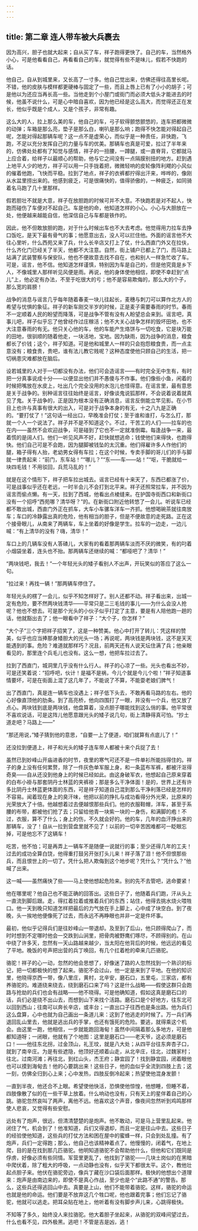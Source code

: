 ```yaml
---
---
---
```

title: 第二章 连人带车被大兵裹去
---

因为高兴，胆子也就大起来；自从买了车，祥子跑得更快了。自己的车，当然格外小心，可是他看看自己，再看看自己的车，就觉得有些不是味儿，假若不快跑的话。

他自己，自从到城里来，又长高了一寸多。他自己觉出来，仿佛还得往高里长呢。不错，他的皮肤与模样都更硬棒与固定了一些，而且上唇上已有了小小的胡子；可是他以为还应当再长高一些。当他走到个小屋门或街门而必须大低头才能进去的时候，他虽不说什么，可是心中暗自喜欢，因为他已经是这么高大，而觉得还正在发长，他似乎既是个成人，又是个孩子，非常有趣。

这么大的人，拉上那么美的车，他自己的车，弓子软得颤悠颤悠的，连车把都微微的动弹；车箱是那么亮，垫子是那么白，喇叭是那么响；跑得不快怎能对得起自己呢，怎能对得起那辆车呢？这一点不是虚荣心，而似乎是一种责任，非快跑，飞跑，不足以充分发挥自己的力量与车的优美。那辆车也真是可爱，拉过了半年来的，仿佛处处都有了知觉与感情，祥子的一扭腰，一蹲腿，或一直脊背，它都就马上应合着，给祥子以最顺心的帮助，他与它之间没有一点隔膜别扭的地方。赶到遇上地平人少的地方，祥子可以用一只手拢着把，微微轻响的皮轮像阵利飕的小风似的催着他跑，飞快而平稳。拉到了地点，祥子的衣裤都拧得出汗来，哗哗的，像刚从水盆里捞出来的。他感到疲乏，可是很痛快的，值得骄傲的，一种疲乏，如同骑着名马跑了几十里那样。

假若胆壮不就是大意，祥子在放胆跑的时候可并不大意。不快跑若是对不起人，快跑而碰伤了车便对不起自己。车是他的命，他知道怎样的小心。小心与大胆放在一处，他便越来越能自信，他深信自己与车都是铁作的。

因此，他不但敢放胆的跑，对于什么时候出车也不大去考虑。他觉得用力拉车去挣口饭吃，是天下最有骨气的事；他愿意出去，没人可以拦住他。外面的谣言他不大往心里听，什么西苑又来了兵，什么长辛店又打上了仗，什么西直门外又在拉伕，什么齐化门已经关了半天，他都不大注意。自然，街上铺户已都上了门，而马路上站满了武装警察与保安队，他也不便故意去找不自在，也和别人一样急忙收了车。可是，谣言，他不信。他知道怎样谨慎，特别因为车是自己的，但是他究竟是乡下人，不像城里人那样听见风便是雨。再说，他的身体使他相信，即使不幸赶到“点儿”上，他必定有办法，不至于吃很大的亏；他不是容易欺侮的，那么大的个子，那么宽的肩膀！

战争的消息与谣言几乎每年随着春麦一块儿往起长，麦穗与刺刀可以算作北方人的希望与忧惧的象征。祥子的新车刚交半岁的时候，正是麦子需要春雨的时节。春雨不一定顺着人民的盼望而降落，可是战争不管有没有人盼望总会来到。谣言吧，真事儿吧，祥子似乎忘了他曾经作过庄稼活；他不大关心战争怎样的毁坏田地，也不大注意春雨的有无。他只关心他的车，他的车能产生烙饼与一切吃食，它是块万能的田地，很驯顺的随着他走，一块活地，宝地。因为缺雨，因为战争的消息，粮食都长了价钱；这个，祥子知道。可是他和城里人一样的只会抱怨粮食贵，而一点主意没有；粮食贵，贵吧，谁有法儿教它贱呢？这种态度使他只顾自己的生活，把一切祸患灾难都放在脑后。

设若城里的人对于一切都没有办法，他们可会造谣言——有时完全无中生有，有时把一分真事说成十分——以便显出他们并不愚傻与不作事。他们像些小鱼，闲着的时候把嘴放在水皮上，吐出几个完全没用的水泡儿也怪得意。在谣言里，最有意思是关于战争的。别种谣言往往始终是谣言，好像谈鬼说狐那样，不会说着说着就真见了鬼。关于战争的，正是因为根本没有正确消息，谣言反倒能立竿见影。在小节目上也许与真事有很大的出入，可是对于战争本身的有无，十之八九是正确的。“要打仗了！”这句话一经出口，早晚准会打仗；至于谁和谁打，与怎么打，那就一个人一个说法了。祥子并不是不知道这个。不过，干苦工的人们——拉车的也在内——虽然不会欢迎战争，可是碰到了它也不一定就准倒霉。每逢战争一来，最着慌的是阔人们。他们一听见风声不好，赶快就想逃命；钱使他们来得快，也跑得快。他们自己可是不会跑，因为腿脚被钱坠的太沉重。他们得雇许多人作他们的腿，箱子得有人抬，老幼男女得有车拉；在这个时候，专卖手脚的哥儿们的手与脚就一律贵起来：“前门，东车站！”“哪儿？”“东——车——站！”“呕，干脆就给一块四毛钱！不用驳回，兵荒马乱的！”

就是在这个情形下，祥子把车拉出城去。谣言已经有十来天了，东西已都涨了价，可是战事似乎还在老远，一时半会儿不会打到北平来。祥子还照常拉车，并不因为谣言而偷点懒。有一天，拉到了西城，他看出点棱缝来。在护国寺街西口和新街口没有一个招呼“西苑哪？清华呀？”的。在新街口附近他转悠了一会儿。听说车已经都不敢出城，西直门外正在抓车，大车小车骡车洋车一齐抓。他想喝碗茶就往南放车；车口的冷静露出真的危险，他有相当的胆子，但是不便故意的走死路。正在这个接骨眼儿，从南来了两辆车，车上坐着的好像是学生。拉车的一边走，一边儿喊：“有上清华的没有？嗨，清华！”

车口上的几辆车没有人答碴儿，大家有的看着那两辆车淡而不厌的微笑，有的叼着小烟袋坐着，连头也不抬。那两辆车还继续的喊：“都哑吧了？清华！”

“两块钱吧，我去！”一个年轻光头的矮子看别人不出声，开玩笑似的答应了这么一句。

“拉过来！再找一辆！”那两辆车停住了。

年轻光头的楞了一会儿，似乎不知怎样好了。别人还都不动。祥子看出来，出城一定有危险，要不然两块钱清华——平常只是二三毛钱的事儿——为什么会没人抢呢？他也不想去。可是那个光头的小伙子似乎打定了主意，要是有人陪他跑一趟的话，他就豁出去了；他一眼看中了祥子：“大个子，你怎样？”

“大个子”三个字把祥子招笑了，这是一种赞美。他心中打开了转儿：凭这样的赞美，似乎也应当捧那身矮胆大的光头一场；再说呢，两块钱是两块钱，这不是天天能遇到的事。危险？难道就那样巧？况且，前两天还有人说天坛住满了兵；他亲眼看见的，那里连个兵毛儿也没有。这么一想，他把车拉过去了。

拉到了西直门，城洞里几乎没有什么行人。祥子的心凉了一些。光头也看出不妙，可是还笑着说：“招呼吧，伙计！是福不是祸，今儿个就是今儿个啦！”祥子知道事情要坏，可是在街面上混了这几年了，不能说了不算，不能耍老娘们脾气！

出了西直门，真是连一辆车也没遇上；祥子低下头去，不敢再看马路的左右。他的心好像直顶他的肋条。到了高亮桥，他向四围打了一眼，并没有一个兵，他又放了点心。两块钱到底是两块钱，他盘算着，没点胆子哪能找到这么俏的事。他平常很不喜欢说话，可是这阵儿他愿意跟光头的矮子说几句，街上清静得真可怕。“抄土道走吧？马路上——”

“那还用说，”矮子猜到他的意思，“自要一上了便道，咱们就算有点底儿了！”

还没拉到便道上，祥子和光头的矮子连车带人都被十来个兵捉了去！

虽然已到妙峰山开庙进香的时节，夜里的寒气可还不是一件单衫所能挡得住的。祥子的身上没有任何累赘，除了一件灰色单军服上身，和一条蓝布军裤，都被汗沤得奇臭——自从还没到他身上的时候已经如此。由这身破军衣，他想起自己原来穿着的白布小褂与那套阴丹士林蓝的夹裤褂；那是多么干净体面！是的，世界上还有许多比阴丹士林蓝更体面的东西，可是祥子知道自己混到那么干净利落已经是怎样的不容易。闻着现在身上的臭汗味，他把以前的挣扎与成功看得分外光荣，比原来的光荣放大了十倍。他越想着过去便越恨那些兵们。他的衣服鞋帽，洋车，甚至于系腰的布带，都被他们抢了去；只留给他青一块紫一块的一身伤，和满脚的疱！不过，衣服，算不了什么；身上的伤，不久就会好的。他的车，几年的血汗挣出来的那辆车，没了！自从一拉到营盘里就不见了！以前的一切辛苦困难都可一眨眼忘掉，可是他忘不了这辆车！

吃苦，他不怕；可是再弄上一辆车不是随便一说就行的事；至少还得几年的工夫！过去的成功全算白饶，他得重打鼓另开张打头儿来！祥子落了泪！他不但恨那些兵，而且恨世上的一切了。凭什么把人欺侮到这个地步呢？凭什么？“凭什么？”他喊了出来。

这一喊——虽然痛快了些——马上使他想起危险来。别的先不去管吧，逃命要紧！

他在哪里呢？他自己也不能正确的回答出。这些日子了，他随着兵们跑，汗从头上一直流到脚后跟。走，得扛着拉着或推着兵们的东西；站住，他得去挑水烧火喂牲口。他一天到晚只知道怎样把最后的力气放在手上脚上，心中成了块空白。到了夜晚，头一挨地他便像死了过去，而永远不再睁眼也并非一定是件坏事。

最初，他似乎记得兵们是往妙峰山一带退却。及至到了后山，他只顾得爬山了，而时时想到不定哪时他会一交跌到山涧里，把骨肉被野鹰们啄尽，不顾得别的。在山中绕了许多天，忽然有一天山路越来越少，当太阳在他背后的时候，他远远的看见了平地。晚饭的号声把出营的兵丁唤回，有几个扛着枪的牵来几匹骆驼。

骆驼！祥子的心一动，忽然的他会思想了，好像迷了路的人忽然找到一个熟识的标记，把一切都极快的想了起来。骆驼不会过山，他一定是来到了平地。在他的知识里，他晓得京西一带，像八里庄，黄村，北辛安，磨石口，五里屯，三家店，都有养骆驼的。难道绕来绕去，绕到磨石口来了吗？这是什么战略——假使这群只会跑路与抢劫的兵们也会有战略——他不晓得。可是他确知道，假如这真是磨石口的话，兵们必是绕不出山去，而想到山下来找个活路。磨石口是个好地方，往东北可以回到西山；往南可以奔长辛店，或丰台；一直出口子往西也是条出路。他为兵们这么盘算，心中也就为自己画出一条道儿来：这到了他逃走的时候了。万一兵们再退回乱山里去，他就是逃出兵的手掌，也还有饿死的危险。要逃，就得乘这个机会。由这里一跑，他相信，一步就能跑回海甸！虽然中间隔着那么多地方，可是他都知道呀；一闭眼，他就有了个地图：这里是磨石口——老天爷，这必须是磨石口！——他往东北拐，过金顶山，礼王坟，就是八大处；从四平台往东奔杏子口，就到了南辛庄。为是有些遮隐，他顶好还顺着山走，从北辛庄，往北，过魏家村；往北，过南河滩；再往北，到红山头，杰王府；静宜园了！找到静宜园，闭着眼他也可以摸到海甸去！他的心要跳出来！这些日子，他的血似乎全流到四肢上去；这一刻，仿佛全归到心上来；心中发热，四肢反倒冷起来；热望使他混身发颤！

一直到半夜，他还合不上眼。希望使他快活，恐惧使他惊惶，他想睡，但睡不着，四肢像散了似的在一些干草上放着。什么响动也没有，只有天上的星伴着自己的心跳。骆驼忽然哀叫了两声，离他不远。他喜欢这个声音，像夜间忽然听到鸡鸣那样使人悲哀，又觉得有些安慰。

远处有了炮声，很远，但清清楚楚的是炮声。他不敢动，可是马上营里乱起来。他闭住了气，机会到了！他准知道，兵们又得退却，而且一定是往山中去。这些日子的经验使他知道，这些兵的打仗方法和困在屋中的蜜蜂一样，只会到处乱撞。有了炮声，兵们一定得跑；那么，他自己也该精神着点了。他慢慢的，闭着气，在地上爬，目的是在找到那几匹骆驼。他明知道骆驼不会帮助他什么，但他和它们既同是俘虏，好像必须有些同情。军营里更乱了，他找到了骆驼——几块土岗似的在黑暗中爬伏着，除了粗大的呼吸，一点动静也没有，似乎天下都很太平。这个，教他壮起点胆子来。他伏在骆驼旁边，像兵丁藏在沙口袋后面那样。极快的他想出个道理来：炮声是由南边来的，即使不是真心作战，至少也是个“此路不通”的警告。那么，这些兵还得逃回山中去。真要是上山，他们不能带着骆驼。这样，骆驼的命运也就是他的命运。他们要是不放弃这几个牲口呢，他也跟着完事；他们忘记了骆驼，他就可以逃走。把耳朵贴在地上，他听着有没有脚步声儿来，心跳得极快。

不知等了多久，始终没人来拉骆驼。他大着胆子坐起来，从骆驼的双峰间望过去，什么也看不见，四外极黑。逃吧！不管是吉是凶，逃！